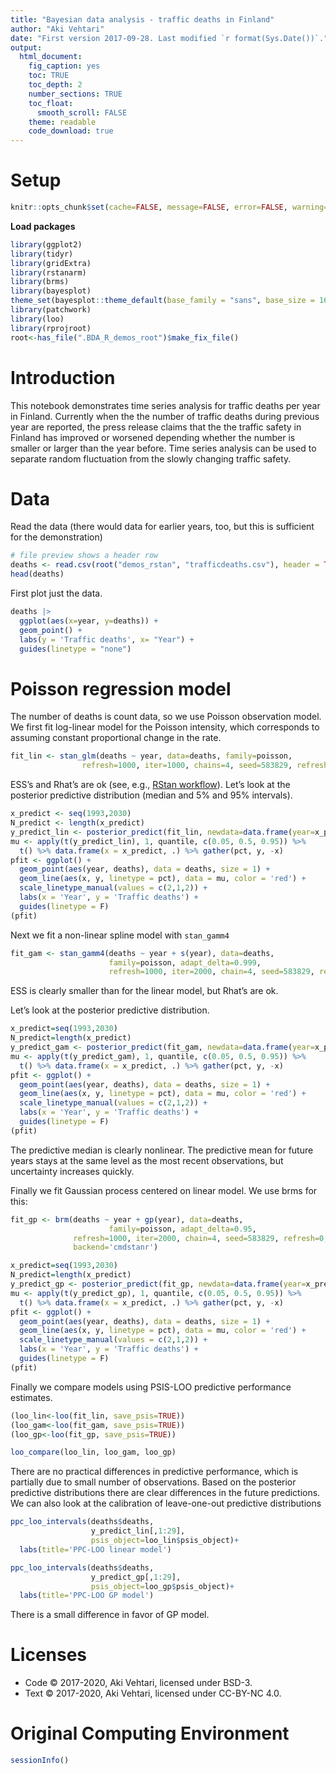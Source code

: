 ```yaml
---
title: "Bayesian data analysis - traffic deaths in Finland"
author: "Aki Vehtari"
date: "First version 2017-09-28. Last modified `r format(Sys.Date())`."
output:
  html_document:
    fig_caption: yes
    toc: TRUE
    toc_depth: 2
    number_sections: TRUE
    toc_float:
      smooth_scroll: FALSE
    theme: readable
    code_download: true
---
```

# Setup  {.unnumbered}

```r
knitr::opts_chunk$set(cache=FALSE, message=FALSE, error=FALSE, warning=TRUE, out.width='95%')
```

**Load packages**

```r
library(ggplot2)
library(tidyr)
library(gridExtra)
library(rstanarm)
library(brms)
library(bayesplot)
theme_set(bayesplot::theme_default(base_family = "sans", base_size = 16))
library(patchwork)
library(loo)
library(rprojroot)
root<-has_file(".BDA_R_demos_root")$make_fix_file()
```

# Introduction

This notebook demonstrates time series analysis for traffic deaths per
year in Finland. Currently when the the number of traffic deaths
during previous year are reported, the press release claims that the
the traffic safety in Finland has improved or worsened depending
whether the number is smaller or larger than the year before. Time
series analysis can be used to separate random fluctuation from the
slowly changing traffic safety.

# Data

Read the data (there would data for earlier years, too, but this is
sufficient for the demonstration)

```r
# file preview shows a header row
deaths <- read.csv(root("demos_rstan", "trafficdeaths.csv"), header = TRUE)
head(deaths)
```

First plot just the data.

```r
deaths |>
  ggplot(aes(x=year, y=deaths)) +
  geom_point() +
  labs(y = 'Traffic deaths', x= "Year") +
  guides(linetype = "none")
```

# Poisson regression model

The number of deaths is count data, so we use Poisson observation
model.  We first fit log-linear model for the Poisson intensity, which
corresponds to assuming constant proportional change in the rate.

```r
fit_lin <- stan_glm(deaths ~ year, data=deaths, family=poisson,
 	            refresh=1000, iter=1000, chains=4, seed=583829, refresh=0)
```

ESS's and Rhat's are ok (see, e.g., [RStan
workflow](http://mc-stan.org/users/documentation/case-studies/rstan_workflow.html)). Let's
look at the posterior predictive distribution (median and 5% and 95%
intervals).

```r
x_predict <- seq(1993,2030)
N_predict <- length(x_predict)
y_predict_lin <- posterior_predict(fit_lin, newdata=data.frame(year=x_predict))
mu <- apply(t(y_predict_lin), 1, quantile, c(0.05, 0.5, 0.95)) %>%
  t() %>% data.frame(x = x_predict, .) %>% gather(pct, y, -x)
pfit <- ggplot() +
  geom_point(aes(year, deaths), data = deaths, size = 1) +
  geom_line(aes(x, y, linetype = pct), data = mu, color = 'red') +
  scale_linetype_manual(values = c(2,1,2)) +
  labs(x = 'Year', y = 'Traffic deaths') +
  guides(linetype = F)
(pfit)
```

Next we fit a non-linear spline model with `stan_gamm4`

```r
fit_gam <- stan_gamm4(deaths ~ year + s(year), data=deaths,
                      family=poisson, adapt_delta=0.999, 
                      refresh=1000, iter=2000, chain=4, seed=583829, refresh=0)
```

ESS is clearly smaller than for the linear model, but Rhat's are ok.

Let's look at the posterior predictive distribution.

```r
x_predict=seq(1993,2030)
N_predict=length(x_predict)
y_predict_gam <- posterior_predict(fit_gam, newdata=data.frame(year=x_predict))
mu <- apply(t(y_predict_gam), 1, quantile, c(0.05, 0.5, 0.95)) %>%
  t() %>% data.frame(x = x_predict, .) %>% gather(pct, y, -x)
pfit <- ggplot() +
  geom_point(aes(year, deaths), data = deaths, size = 1) +
  geom_line(aes(x, y, linetype = pct), data = mu, color = 'red') +
  scale_linetype_manual(values = c(2,1,2)) +
  labs(x = 'Year', y = 'Traffic deaths') +
  guides(linetype = F)
(pfit)
```

The predictive median is clearly nonlinear. The predictive mean for
future years stays at the same level as the most recent observations,
but uncertainty increases quickly.

Finally we fit Gaussian process centered on linear model. We use
brms for this:

```r
fit_gp <- brm(deaths ~ year + gp(year), data=deaths,
                      family=poisson, adapt_delta=0.95, 
              refresh=1000, iter=2000, chain=4, seed=583829, refresh=0,
              backend='cmdstanr')

x_predict=seq(1993,2030)
N_predict=length(x_predict)
y_predict_gp <- posterior_predict(fit_gp, newdata=data.frame(year=x_predict))
mu <- apply(t(y_predict_gp), 1, quantile, c(0.05, 0.5, 0.95)) %>%
  t() %>% data.frame(x = x_predict, .) %>% gather(pct, y, -x)
pfit <- ggplot() +
  geom_point(aes(year, deaths), data = deaths, size = 1) +
  geom_line(aes(x, y, linetype = pct), data = mu, color = 'red') +
  scale_linetype_manual(values = c(2,1,2)) +
  labs(x = 'Year', y = 'Traffic deaths') +
  guides(linetype = F)
(pfit)
```

Finally we compare models using PSIS-LOO predictive performance estimates.

```r
(loo_lin<-loo(fit_lin, save_psis=TRUE))
(loo_gam<-loo(fit_gam, save_psis=TRUE))
(loo_gp<-loo(fit_gp, save_psis=TRUE))

loo_compare(loo_lin, loo_gam, loo_gp)
```

There are no practical differences in predictive performance, which is
partially due to small number of observations. Based on the posterior
predictive distributions there are clear differences in the future
predictions.
We can also look at the calibration of leave-one-out predictive
distributions

```r
ppc_loo_intervals(deaths$deaths,
                  y_predict_lin[,1:29],
                  psis_object=loo_lin$psis_object)+
  labs(title='PPC-LOO linear model')

ppc_loo_intervals(deaths$deaths,
                  y_predict_gp[,1:29],
                  psis_object=loo_gp$psis_object)+
  labs(title='PPC-LOO GP model')
```

There is a small difference in favor of GP model.
<br />

# Licenses {.unnumbered}

* Code &copy; 2017-2020, Aki Vehtari, licensed under BSD-3.
* Text &copy; 2017-2020, Aki Vehtari, licensed under CC-BY-NC 4.0.

# Original Computing Environment {.unnumbered}

```r
sessionInfo()
```

<br />
